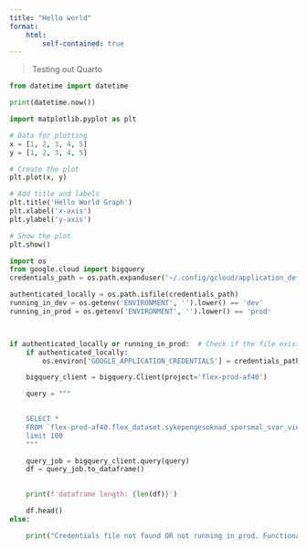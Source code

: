 ```yaml
---
title: "Hello world"
format:
    html:
        self-contained: true
---
```


> Testing out Quarto

```python
from datetime import datetime

print(datetime.now())

import matplotlib.pyplot as plt

# Data for plotting
x = [1, 2, 3, 4, 5]
y = [1, 2, 3, 4, 5]

# Create the plot
plt.plot(x, y)

# Add title and labels
plt.title('Hello World Graph')
plt.xlabel('x-axis')
plt.ylabel('y-axis')

# Show the plot
plt.show()

import os
from google.cloud import bigquery
credentials_path = os.path.expanduser('~/.config/gcloud/application_default_credentials.json')

authenticated_locally = os.path.isfile(credentials_path)
running_in_dev = os.getenv('ENVIRONMENT', '').lower() == 'dev'
running_in_prod = os.getenv('ENVIRONMENT', '').lower() == 'prod'



if authenticated_locally or running_in_prod:  # Check if the file exists
    if authenticated_locally:
        os.environ['GOOGLE_APPLICATION_CREDENTIALS'] = credentials_path

    bigquery_client = bigquery.Client(project='flex-prod-af40')

    query = """
 

    SELECT *
    FROM `flex-prod-af40.flex_dataset.sykepengesoknad_sporsmal_svar_view`
    limit 100
    """

    query_job = bigquery_client.query(query)
    df = query_job.to_dataframe()

    
    print(f'dataframe length: {len(df)}')

    df.head()
else:

    print("Credentials file not found OR not running in prod. Functionality requiring credentials/prod env will be skipped.")

```